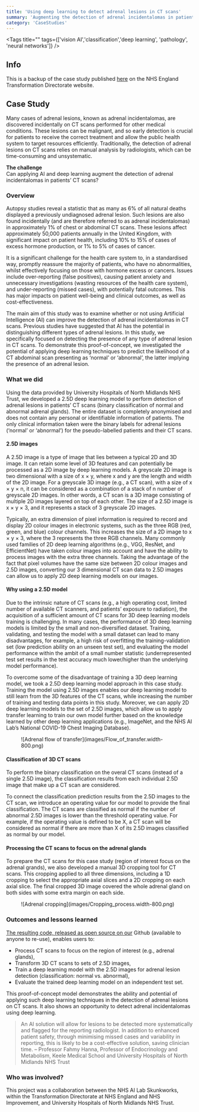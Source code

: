```yaml
---
title: 'Using deep learning to detect adrenal lesions in CT scans'
summary: 'Augmenting the detection of adrenal incidentalomas in patients’ CT scans.'
category: 'CaseStudies'
---
```


<Tags title="" tags={['vision AI','classification','deep learning', 'pathology', 'neural networks']} />


## Info
This is a backup of the case study published [here](https://transform.england.nhs.uk/ai-lab/explore-all-resources/develop-ai/using-deep-learning-to-detect-adrenal-lesions-in-ct-scans/) on the NHS England Transformation Directorate website.

## Case Study
Many cases of adrenal lesions, known as adrenal incidentalomas, are discovered incidentally on CT scans performed for other medical conditions. These lesions can be malignant, and so early detection is crucial for patients to receive the correct treatment and allow the public health system to target resources efficiently. Traditionally, the detection of adrenal lesions on CT scans relies on manual analysis by radiologists, which can be time-consuming and unsystematic.


**The challenge**  
Can applying AI and deep learning augment the detection of adrenal incidentalomas in patients’ CT scans?


### Overview
Autopsy studies reveal a statistic that as many as 6% of all natural deaths displayed a previously undiagnosed adrenal lesion. Such lesions are also found incidentally (and are therefore referred to as adrenal incidentalomas) in approximately 1% of chest or abdominal CT scans. These lesions affect approximately 50,000 patients annually in the United Kingdom, with significant impact on patient health, including 10% to 15% of cases of excess hormone production, or 1% to 5% of cases of cancer.

It is a significant challenge for the health care system to, in a standardised way, promptly reassure the majority of patients, who have no abnormalities, whilst effectively focusing on those with hormone excess or cancers. Issues include over-reporting (false positives), causing patient anxiety and unnecessary investigations (wasting resources of the health care system), and under-reporting (missed cases), with potentially fatal outcomes. This has major impacts on patient well-being and clinical outcomes, as well as cost-effectiveness.

The main aim of this study was to examine whether or not using Artificial Intelligence (AI) can improve the detection of adrenal incidentalomas in CT scans. Previous studies have suggested that AI has the potential in distinguishing different types of adrenal lesions. In this study, we specifically focused on detecting the presence of any type of adrenal lesion in CT scans. To demonstrate this proof-of-concept, we investigated the potential of applying deep learning techniques to predict the likelihood of a CT abdominal scan presenting as ‘normal’ or ‘abnormal’, the latter implying the presence of an adrenal lesion.

### What we did
Using the data provided by University Hospitals of North Midlands NHS Trust, we developed a 2.5D deep learning model to perform detection of adrenal lesions in patients’ CT scans (binary classification of normal and abnormal adrenal glands). The entire dataset is completely anonymised and does not contain any personal or identifiable information of patients. The only clinical information taken were the binary labels for adrenal lesions (‘normal’ or ‘abnormal’) for the pseudo-labelled patients and their CT scans.

#### 2.5D images
A 2.5D image is a type of image that lies between a typical 2D and 3D image. It can retain some level of 3D features and can potentially be processed as a 2D image by deep learning models. A greyscale 2D image is two dimensional with a size of x × y, where x and y are the length and width of the 2D image. For a greyscale 3D image (e.g., a CT scan), with a size of x × y × n, it can be considered as a combination of a stack of n number of greyscale 2D images. In other words, a CT scan is a 3D image consisting of multiple 2D images layered on top of each other. The size of a 2.5D image is x × y × 3, and it represents a stack of 3 greyscale 2D images.

Typically, an extra dimension of pixel information is required to record and display 2D colour images in electronic systems, such as the three RGB (red, green, and blue) colour channels. This increases the size of a 2D image to x × y × 3, where the 3 represents the three RGB channels. Many commonly used families of 2D deep learning algorithms (e.g., VGG, ResNet, and EfficientNet) have taken colour images into account and have the ability to process images with the extra three channels. Taking the advantage of the fact that pixel volumes have the same size between 2D colour images and 2.5D images, converting our 3 dimensional CT scan data to 2.5D images can allow us to apply 2D deep learning models on our images.

#### Why using a 2.5D model
Due to the intrinsic nature of CT scans (e.g., a high operating cost, limited number of available CT scanners, and patients’ exposure to radiation), the acquisition of a sufficient amount of CT scans for 3D deep learning models training is challenging. In many cases, the performance of 3D deep learning models is limited by the small and non-diversified dataset. Training, validating, and testing the model with a small dataset can lead to many disadvantages, for example, a high risk of overfitting the training-validation set (low prediction ability on an unseen test set), and evaluating the model performance within the ambit of a small number statistic (underrepresented test set results in the test accuracy much lower/higher than the underlying model performance).

To overcome some of the disadvantage of training a 3D deep learning model, we took a 2.5D deep learning model approach in this case study. Training the model using 2.5D images enables our deep learning model to still learn from the 3D features of the CT scans, while increasing the number of training and testing data points in this study. Moreover, we can apply 2D deep learning models to the set of 2.5D images, which allow us to apply transfer learning to train our own model further based on the knowledge learned by other deep learning applications (e.g., ImageNet, and the NHS AI Lab’s National COVID-19 Chest Imaging Database).

<figure>
![Adrenal flow of transfer](images/Flow_of_transfer.width-800.png)
</figure>


#### Classification of 3D CT scans
To perform the binary classification on the overal CT scans (instead of a single 2.5D image), the classification results from each individual 2.5D image that make up a CT scan are considered.

To connect the classification prediction results from the 2.5D images to the CT scan, we introduce an operating value for our model to provide the final classification. The CT scans are classified as normal if the number of abnormal 2.5D images is lower than the threshold operating value. For example, if the operating value is defined to be X, a CT scan will be considered as normal if there are more than X of its 2.5D images classified as normal by our model.

#### Processing the CT scans to focus on the adrenal glands

To prepare the CT scans for this case study (region of interest focus on the adrenal grands), we also developed a manual 3D cropping tool for CT scans. This cropping applied to all three dimensions, including a 1D cropping to select the appropriate axial slices and a 2D cropping on each axial slice. The final cropped 3D image covered the whole adrenal gland on both sides with some extra margin on each side.


<figure>
![Adrenal cropping](images/Cropping_process.width-800.png)
</figure>


### Outcomes and lessons learned

[The resulting code, released as open source on our](https://github.com/nhsx/skunkworks-adrenal-lesions-detection) Github (available to anyone to re-use), enables users to:

-   Process CT scans to focus on the region of interest (e.g., adrenal glands),
-   Transform 3D CT scans to sets of 2.5D images,
-   Train a deep learning model with the 2.5D images for adrenal lesion detection (classification: normal vs. abnormal),
-   Evaluate the trained deep learning model on an independent test set.

This proof-of-concept model demonstrates the ability and potential of applying such deep learning techniques in the detection of adrenal lesions on CT scans. It also shows an opportunity to detect adrenal incidentalomas using deep learning.

> An AI solution will allow for lesions to be detected more systematically and flagged for the reporting radiologist. In addition to enhanced patient safety, through minimising missed cases and variability in reporting, this is likely to be a cost-effective solution, saving clinician time.
– Professor Fahmy Hanna, Professor of Endocrinology and Metabolism, Keele Medical School and University Hospitals of North Midlands NHS Trust


### Who was involved?

This project was a collaboration between the NHS AI Lab Skunkworks, within the Transformation Directorate at NHS England and NHS Improvement, and University Hospitals of North Midlands NHS Trust.

